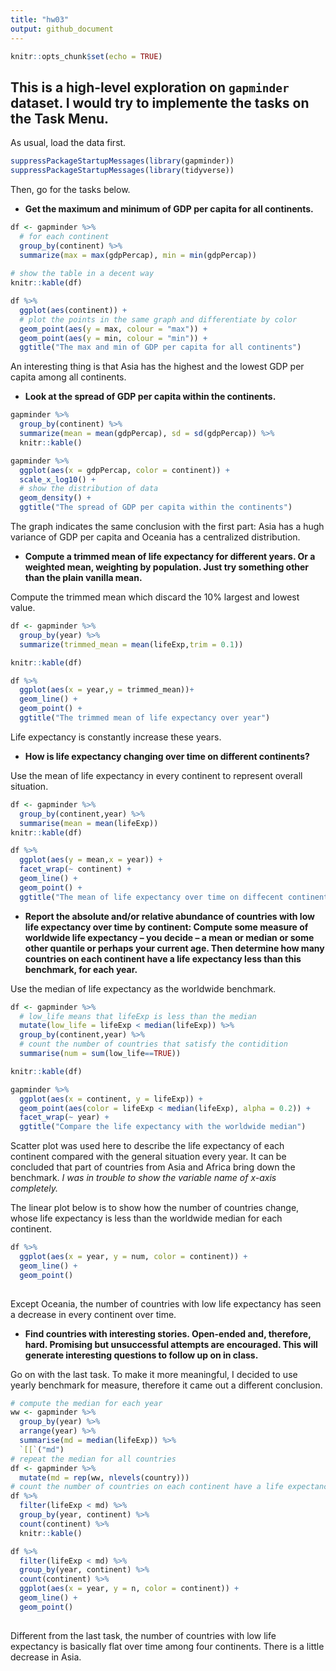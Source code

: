 ```yaml
---
title: "hw03"
output: github_document
---
```


```r
knitr::opts_chunk$set(echo = TRUE)
```
**This is a high-level exploration on `gapminder` dataset. I would try to implemente the tasks on the Task Menu.**
-------------------
As usual, load the data first.
```r
suppressPackageStartupMessages(library(gapminder))
suppressPackageStartupMessages(library(tidyverse))
```

Then, go for the tasks below.

- **Get the maximum and minimum of GDP per capita for all continents.**

```r
df <- gapminder %>% 
  # for each continent
  group_by(continent) %>%  
  summarize(max = max(gdpPercap), min = min(gdpPercap))
  
# show the table in a decent way
knitr::kable(df)  
```

```r
df %>% 
  ggplot(aes(continent)) + 
  # plot the points in the same graph and differentiate by color
  geom_point(aes(y = max, colour = "max")) + 
  geom_point(aes(y = min, colour = "min")) +  
  ggtitle("The max and min of GDP per capita for all continents")
```

An interesting thing is that Asia has the highest and the lowest GDP per capita among all continents. 

- **Look at the spread of GDP per capita within the continents.**

```r
gapminder %>%
  group_by(continent) %>%
  summarize(mean = mean(gdpPercap), sd = sd(gdpPercap)) %>% 
  knitr::kable()
```


```r
gapminder %>% 
  ggplot(aes(x = gdpPercap, color = continent)) +
  scale_x_log10() +
  # show the distribution of data
  geom_density() + 
  ggtitle("The spread of GDP per capita within the continents")
```

The graph indicates the same conclusion with the first part: Asia has a hugh variance of GDP per capita and Oceania has a centralized distribution.  

- **Compute a trimmed mean of life expectancy for different years. Or a weighted mean, weighting by population. Just try something other than the plain vanilla mean.**

Compute the trimmed mean which discard the 10% largest and lowest value.

<div class="twoC">
```r
df <- gapminder %>% 
  group_by(year) %>% 
  summarize(trimmed_mean = mean(lifeExp,trim = 0.1))

knitr::kable(df)
```

```r
df %>% 
  ggplot(aes(x = year,y = trimmed_mean))+
  geom_line() + 
  geom_point() +
  ggtitle("The trimmed mean of life expectancy over year")
```
</div>
<div class="twoC"></div>


Life expectancy is constantly increase these years.

- **How is life expectancy changing over time on different continents?**

Use the mean of life expectancy in every continent to represent overall situation.
```r
df <- gapminder %>% 
  group_by(continent,year) %>% 
  summarise(mean = mean(lifeExp))
knitr::kable(df)
```

```r
df %>% 
  ggplot(aes(y = mean,x = year)) +
  facet_wrap(~ continent) +
  geom_line() +
  geom_point() +
  ggtitle("The mean of life expectancy over time on diffecent continents")
```

- **Report the absolute and/or relative abundance of countries with low life expectancy over time by continent: Compute some measure of worldwide life expectancy – you decide – a mean or median or some other quantile or perhaps your current age. Then determine how many countries on each continent have a life expectancy less than this benchmark, for each year.**

Use the median of life expectancy as the worldwide benchmark.

```r
df <- gapminder %>% 
  # low_life means that lifeExp is less than the median
  mutate(low_life = lifeExp < median(lifeExp)) %>% 
  group_by(continent,year) %>% 
  # count the number of countries that satisfy the contidition
  summarise(num = sum(low_life==TRUE)) 

knitr::kable(df)
```

```r
gapminder %>% 
  ggplot(aes(x = continent, y = lifeExp)) +
  geom_point(aes(color = lifeExp < median(lifeExp), alpha = 0.2)) +
  facet_wrap(~ year) + 
  ggtitle("Compare the life expectancy with the worldwide median")

```

Scatter plot was used here to describe the life expectancy of each continent compared with the general situation every year. It can be concluded that part of countries from Asia and Africa bring down the benchmark. 
*I was in trouble to show the variable name of x-axis completely.*

The linear plot below is to show how the number of countries change, whose life expectancy is less than the worldwide median for each continent.

```r
df %>% 
  ggplot(aes(x = year, y = num, color = continent)) +
  geom_line() +
  geom_point()
  
```

Except Oceania, the number of countries with low life expectancy has seen a decrease in every continent over time.

- **Find countries with interesting stories. Open-ended and, therefore, hard. Promising but unsuccessful attempts are encouraged. This will generate interesting questions to follow up on in class.**

Go on with the last task. To make it more meaningful, I decided to use yearly benchmark for measure, therefore it came out a different conclusion.

```r
# compute the median for each year
ww <- gapminder %>% 
  group_by(year) %>% 
  arrange(year) %>% 
  summarise(md = median(lifeExp)) %>% 
  `[[`("md")
# repeat the median for all countries
df <- gapminder %>% 
  mutate(md = rep(ww, nlevels(country))) 
# count the number of countries on each continent have a life expectancy less than the median, for each year
df %>% 
  filter(lifeExp < md) %>% 
  group_by(year, continent) %>%
  count(continent) %>% 
  knitr::kable()
```

```r
df %>% 
  filter(lifeExp < md) %>% 
  group_by(year, continent) %>%
  count(continent) %>% 
  ggplot(aes(x = year, y = n, color = continent)) +
  geom_line() +
  geom_point()
  
```

Different from the last task, the number of countries with low life expectancy is basically flat  over time among four continents. There is a little decrease in Asia.
